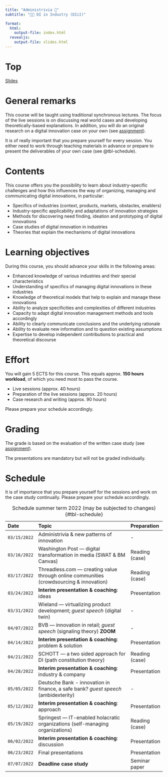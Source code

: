 ```yaml
---
title: "Administrivia 🧐"  
subtitle: "🧑‍🔬 DI in Industry (DIiI)"

format: 
  html:
    output-file: index.html
  revealjs:
    output-file: slides.html 
---
```


# Top{visibility="hidden" .slide-link-hidden .unlisted}
[Slides](slides.html)

# General remarks

This course will be taught using traditional synchronous lectures. The focus of the live sessions is on discussing real world cases and developing theoretically-based explanations. In addition, you will do an original research on a digital innovation case on your own (see [assignment](../assignment/)).

It is of really important that you prepare yourself for every session. You either need to work through teaching materials in advance or prepare to present the deliverables of your own case (see @tbl-schedule).

# Contents

This course offers you the possibility to learn about industry-specific challenges and how this influences the way of organizing, managing and communicating digital innovations, in particular:

:::{.incremental}
- Specifics of industries (context, products, markets, obstacles, enablers)
- Industry-specific applicability and adaptations of innovation strategies
- Methods for discovering need finding, ideation and prototyping of digital innovations
- Case studies of digital innovation in industries
- Theories that explain the mechanisms of digital innovations
:::

# Learning objectives

During this course, you should advance your skills in the following areas:

::: {.incremental}
- Enhanced knowledge of various industries and their special characteristics 
- Understanding of specifics of managing digital innovations in these industries 
- Knowledge of theoretical models that help to explain and manage these innovations
- Ability to analyze specificities and complexities of different industries 
- Capacity to adapt digital innovation management methods and tools accordingly
- Ability to clearly communicate conclusions and the underlying rationale
- Ability to evaluate new information and to question existing assumptions
- Expertise to develop independent contributions to practical and theoretical discourse
:::

# Effort

You will gain 5 ECTS for this course. This equals approx. __150 hours workload__, of which you need most to pass the course.

::: {.incremental}
-	Live sessions (approx. 40 hours)
-	Preparation of the live sessions (approx. 20 hours)
-	Case research and writing (approx. 90 hours)
:::

::: {.fragment}
Please prepare your schedule accordingly.
:::

# Grading

The grade is based on the evaluation of the written case study (see [assignment](../assignment/)).

The presentations are mandatory but will not be graded individually.

# Schedule {.scrollable .smaller}

::: {.notes}
It is of importance that you prepare yourself for the sessions and work on the case study continually. Please prepare your schedule accordingly.
:::

::: {.column-page}

|Date        |Topic                                                                                   |Preparation      |
|:-----------|:---------------------------------------------------------------------------------------|:----------------|
|`03/15/2022`|Administrivia & new patterns of innovation                                              |-
|`03/16/2022`|Washington Post — digital transformation in media (SWAT & BM Canvas)                    |Reading (case)
|`03/17/2022`|Threadless.com — creating value through online communities (crowdsourcing & innovation) |Reading (case)
|`03/24/2022`|__Interim presentation & coaching__: ideas                                              |Presentation
|`03/31/2022`|Wieland — virtualizing product development; *guest speech* (digital twin)               |-
|`04/07/2022`|BVB — innovation in retail; *guest speech* (signaling theory) __ZOOM__                  |-
|`04/14/2022`|__Interim presentation & coaching__: problem & solution                                 |Presentation
|`04/21/2022`|SCHOTT — a two sided approach for DI (path constitution theory)                         |Reading (case)
|`04/28/2022`|__Interim presentation & coaching__: industry & company                                 |Presentation
|`05/05/2022`|Deutsche Bank - innovation in finance, a safe bank? *guest speech* (ambidexterity)      |-
|`05/12/2022`|__Interim presentation & coaching__: approach                                           |Presentation
|`05/19/2022`|Springest —  IT-enabled holacratic organizations (self-managing organizations)          |Reading (case)
|`06/02/2022`|__Interim presentation & coaching__: discussion                                         |Presentation
|`06/23/2022`|Final presentations                                                                     |Presentation
|`07/07/2022`|__Deadline case study__                                                                 |Seminar paper

: Schedule summer term 2022 (may be subjected to changes) {#tbl-schedule}

:::
